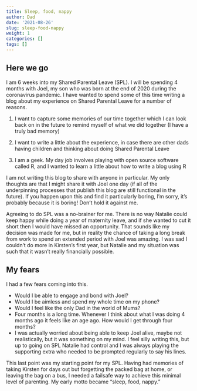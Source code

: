 ```yaml
---
title: Sleep, food, nappy
author: Dad
date: '2021-08-26'
slug: sleep-food-nappy
weight: 1
categories: []
tags: []
---
```


## Here we go 

I am 6 weeks into my Shared Parental Leave (SPL). I will be spending 4 months with Joel, my son who was born at the end of 2020 during the coronavirus pandemic. I have wanted to spend some of this time writing a blog about my experience on Shared Parental Leave for a number of reasons. 

1. I want to capture some memories of our time together which I can look back on in the future to remind myself of what we did together (I have a truly bad memory)

2. I want to write a little about the experience, in case there are other dads having children and thinking about doing Shared Parental Leave

3. I am a geek. My day job involves playing with open source software called R, and I wanted to learn a little about how to write a blog using R

I am not writing this blog to share with anyone in particular. My only thoughts are that I might share it with Joel one day (if all of the underpinning processes that publish this blog are still functional in the future). If you happen upon this and find it particularly boring, I'm sorry, it's probably because it is boring! Don't hold it against me.

Agreeing to do SPL was a no-brainer for me. There is no way Natalie could keep happy while doing a year of maternity leave, and if she wanted to cut it short then I would have missed an opportunity. That sounds like my decision was made for me, but in reality the chance of taking a long break from work to spend an extended period with Joel was amazing. I was sad I couldn't do more in Kirsten's first year, but Natalie and my situation was such that it wasn't really financially possible. 

## My fears

I had a few fears coming into this.

* Would I be able to engage and bond with Joel?
* Would I be aimless and spend my whole time on my phone?
* Would I feel like the only Dad in the world of Mums?
* Four months is a long time. Whenever I think about what I was doing 4 months ago it feels like an age ago. How would I get through four months?
* I was actually worried about being able to keep Joel alive, maybe not realistically, but it was something on my mind. I feel silly writing this, but up to going on SPL Natalie had control and I was always playing the supporting extra who needed to be prompted regularly to say his lines.

This last point was my starting point for my SPL. Having had memories of taking Kirsten for days out but forgetting the packed bag at home, or leaving the bag on a bus, I needed a failsafe way to achieve this minimal level of parenting. My early motto became "sleep, food, nappy." 
